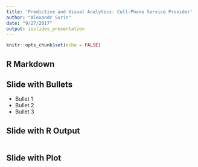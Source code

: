 ```yaml
---
title: 'Predictive and Visual Analytics: Cell-Phone Service Provider'
author: "Alexandr Surin"
date: "9/27/2017"
output: ioslides_presentation
---
```


```r
knitr::opts_chunk$set(echo = FALSE)


```

## R Markdown


## Slide with Bullets

- Bullet 1
- Bullet 2
- Bullet 3

## Slide with R Output

```r

```

## Slide with Plot

```r

```

